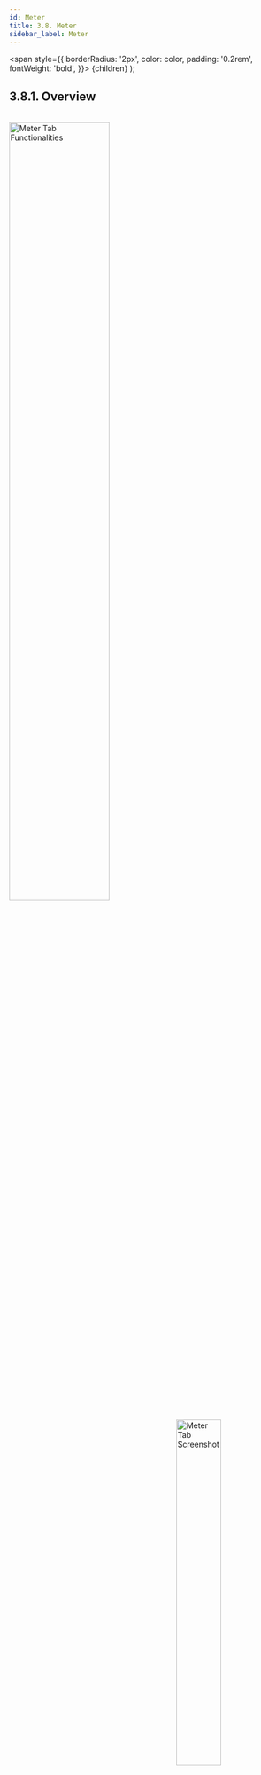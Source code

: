 ```yaml
---
id: Meter
title: 3.8. Meter
sidebar_label: Meter
---
```


  <span
    style={{
      borderRadius: '2px',
      color: color,
      padding: '0.2rem',
      fontWeight: 'bold',
    }}>
    {children}
  </span>
);


## 3.8.1. Overview

<br clear="right"/>
<img align="left" src={useBaseUrl("img/scrnshts/3.8.1_1_MeterFunctionalities.svg")} alt="Meter Tab Functionalities" width="60%"/>
<img align="right" src={useBaseUrl("img/scrnshts/3.8.1_2_MeterTabScrSht.png")} alt="Meter Tab Screenshot" width="40%"/>

<br clear="both"/>



## 3.8.2. Change Meter
**Functionality**
* Allows users to request replacement of a customer’s energy meter

**Key Users**
<table>
  <tr>
    <th>Designation</th>
    <th>Main Purpose</th>
    <th>Example Use Case</th>
  </tr>
  <tr>
    <td>Cluster In-charge</td>
    <td>To request a change of meter for a customer</td>
    <td>Registering and switching out a malfunctioning meter</td>
  </tr>
  <tr>
    <td>State In-charge</td>
    <td>Same as Cluster In-charge</td>
    <td>Same as Cluster In-charge</td>
  </tr>
</table>


**Page Details**

<br clear="right"/>
<img align="left" src={useBaseUrl("img/scrnshts/3.8.2_ChangeMeter.png")} alt="Change Metert" width="45%"/>
<br></br>

![Data Entry](/img/scrnshts/App_DataEntry.png)
1.  **Customer Information** to be input
2.  **Meter Information** will automatically populate, along with option to select anew meter
3.  **Review** tapped to complete the process

<br clear="both"/>


<!-- ![Change Metert](./assets/3.97_ChangeMeter.png) -->


## 3.8.3. Unreleased Meter
**Functionality**
* Tracks pending and completed meter change tasks
* These meters are to be unmounted, either because of a malfunction or expiry of the customer’s subscription
* The meter is then taken to the warehouse or assigned to a different customer’s subscription

**Key Users**
<table>
  <tr>
    <th>Designation</th>
    <th>Main Purpose</th>
    <th>Example Use Case</th>
  </tr>
  <tr>
    <td>Cluster In-charge</td>
    <td>To view pending meter change requests and assign to field agents</td>
    <td>Contacting the agent who worked on a particular meter assignment</td>
  </tr>
  <tr>
    <td>State In-charge</td>
    <td>To view and acknowledge meter changes</td>
    <td>Checking the number of pending meter assignments</td>
  </tr>
</table>


**Page Details**

The page is organised into the following tabs

|Pending| Review| Completed|
|---|---|---|
| View of pending meter requests, assign to agent, and mark completed| List of completed meter requests| List of historical completed and acknowledged meter requests|


### 3.8.3.1. Pending tab

<br clear="right"/>
<img align="left" src={useBaseUrl("img/scrnshts/3.8.3.1_PendingTab.png")} alt="Pending Tab" width="45%"/>


1.  **Navigation Bar** indicates current tab and allows switching by tapping or swiping
![Left Right Nav](/img/scrnshts/App_LeftRightNav.png)
2.  **Pending Meter List** with information on each meter. Agents can be called by tapping on their names
3.  **Task Buttons** are used to allocate tasks to field agents and register the new location of a meter

The task can be either reassigned to a different agent or executed (processed) towards reviewing on completion

<br clear="both"/>

<!-- ![Pending Tab](./assets/3.98_PendingTab.png) -->

### 3.8.3.2. Review tab

<br clear="right"/>
<img align="left" src={useBaseUrl("img/scrnshts/3.8.3.2_ReviewTab.png")} alt="Review Tab" width="45%"/>

1.  **Navigation Bar** indicates current tab and allows switching by tapping or swiping
![Left Right Nav](/img/scrnshts/App_LeftRightNav.png)
2.  **Review Meter List** with information on each completed meter activity that is pending review
3.  **Task Buttons** used to confirm completed tasks

<br clear="both"/>

<!-- ![Review Tab](./assets/3.99_ReviewTab.png) -->

### 3.8.3.3. Completed tab

<br clear="right"/>
<img align="left" src={useBaseUrl("img/scrnshts/3.8.3.3_CompletedTab.png")} alt="Completed Tab" width="45%"/>
<br></br>

1.  **Navigation Bar** indicates current tab and allows switching by tapping or swiping
![Left Right Nav](/img/scrnshts/App_LeftRightNav.png)
2.  **Released Meter List** with information on each completed meter release activity
3.  **Filter Bar** to narrow results by plant and time interval

<br clear="both"/>

<!-- ![Completed Tab](./assets/3.100_CompletedTab.png) -->



## 3.8.4. Smart Meter Status
**Functionality**
* Gives limited access to smart Smart meter data
* The user may remotely switch meters on and off from here 
* Refer to Section 3.4.5 for more information


## 3.8.5. Smart Feeder Status
**Functionality**
* The Smart Feeder Status Section allows a user to reset or change configuration of a Smart Feeder through the application

**Key Users**
<table>
  <tr>
    <th>Designation</th>
    <th>Main Purpose</th>
    <th>Example Use Case</th>
  </tr>
  <tr>
    <td>Cluster In-charge</td>
    <td>Control the state of the meter for all customers on a particular feeder</td>
    <td>Shutting off a large number of meters in case of a technical emergency</td>
  </tr>
  <tr>
    <td>State In-charge</td>
    <td>Same as Cluster In-charge</td>
    <td>Shutting off the meter of a customer whose faulty appliance is impacting the whole distribution network</td>
  </tr>
</table>


**Page Details**

<br clear="right"/>
<img align="left" src={useBaseUrl("img/scrnshts/3.8.5_1_SparkFeederStatus.png")} alt="Smart Feeder Status" width="45%"/>
<br></br>

1.  **Enter Details** for plant and feeder number
2.  **Submit** to continue to the next page

Note that the feeder entry tab will only show once the plant has been selected

<br clear="both"/>
<br clear="right"/>
<img align="left" src={useBaseUrl("img/scrnshts/3.8.5_2_SparkFeederStatus.png")} alt="Smart Feeder Status" width="45%"/>
<br></br><br></br><br></br> 

1. **Feeder Information** shown
2. **Meter Status** can be chosen between:
   * Off
   * On
   * Auto

The user can also reset the meter to its default state by tapping the reset button

<br clear="both"/>


<!-- ![Feeder Meter Reset](./assets/3.101_FeederMeterReset.png)

![Feeder Meter Reset](./assets/3.102_FeederMeterReset2.png) -->


## 3.8.6. Meter Reading
**Functionality**
* The Meter Reading Section shows the electricity meter readings which are required at each plant

**Key Users**
<table>
  <tr>
    <th>Designation</th>
    <th>Main Purpose</th>
    <th>Example Use Case</th>
  </tr>
  <tr>
    <td>Technician</td>
    <td>To view which customer meters need to be read</td>
    <td>Planning which customers to visit for metering before the end of the month</td>
  </tr>
  <tr>
    <td>CSA</td>
    <td>Same as Technician</td>
    <td>Same as Technician</td>
  </tr>
  <tr>
    <td>Cluster In-charge</td>
    <td>To check the number of pending meter readings</td>
    <td>Contacting field agents to remind them about incomplete meter readings</td>
  </tr>
  <tr>
    <td>State In-charge</td>
    <td>Same as Cluster In-charge</td>
    <td>Same as Cluster In-charge</td>
  </tr>
</table>


**Page Details**

<br clear="right"/>
<img align="left" src={useBaseUrl("img/scrnshts/3.8.6_1_MeterReading.png")} alt="Meter Reading" width="45%"/>
<br></br>

1.  **List of Plants**, along with number of manually read meters at each plant, and number of meters still pending reading
2.  **Green Rows** aggregates data for the cluster
3.  **Total Bar** aggregates over all plants

Tapping a particular plant shows the user a list of pending meters, as shown in the next screenshot (note that this functionality is only available after the 24th of the month)

<br clear="both"/>
<br clear="right"/>
<img align="left" src={useBaseUrl("img/scrnshts/3.8.6_2_MeterReading.png")} alt="Meter Reading" width="45%"/>
<br></br><br></br><br></br> 

1.  **Search Icon** allows the user to segregate the listed consumers at a plant
2.  **Consumer List** enables the agent to review the consumer consumption history in terms of the previous reading values and the units consumed

<br clear="both"/>


<!-- ![Meter Reading](./assets/3.103_MeterReading1.png)

![Meter Reading](./assets/3.104_MeterReading2.png) -->


## 3.8.7. Meter Reading Review
**Functionality**
* The Meter Reading Review Section displays the number of pending meter readings reviews, plant wise
* The meter reading process is completed by agents at the beginning or end of a month to record the electricity consumption of households that do not have a smart meter

**Key Users**
<table>
  <tr>
    <th>Designation</th>
    <th>Main Purpose</th>
    <th>Example Use Case</th>
  </tr>
  <tr>
    <td>CSA</td>
    <td>To assess the number of consumers who are yet to undergo the meter reading</td>
    <td>Assessing the number of completed reading reviews in a month</td>
  </tr>
  <tr>
    <td>Cluster In-charge</td>
    <td>To conduct a review on the consumers whose meter readings are still pending</td>
    <td>Assessing the number of pending reviews within the cluster</td>
  </tr>
  <tr>
    <td>State In-charge</td>
    <td>Same as Cluster In-charge</td>
    <td>Assessing the number of pending reviews at a plant</td>
  </tr>
</table>


**Page Details**

<br clear="right"/>
<img align="left" src={useBaseUrl("img/scrnshts/3.8.7_MeterReadingApproval.png")} alt="Meter Reading Approval" width="45%"/>
<br></br><br></br><br></br> 

1.  **Meter Readings Approvals** are shown in a tabular column with relevant data given plant wise
2.  **Green Rows** aggregate the data for each cluster they represent
3.  **Total Bar** aggregates the columnar data

Tapping onto a particular plant will give the user a functionality that is only available after the 24th of every month

<br clear="both"/>


<!-- ![Meter Reading Approval](./assets/3.105_MeterReadingApproval.png) -->

## 3.8.8. TERMS Status
**Functionality**
* Gives access to smart TERMS meter data
* The user may remotely switch customer meters on and off from here

**Key Users**
<table>
  <tr>
    <th>Designation</th>
    <th>Main Purpose</th>
    <th>Example Use Case</th>
  </tr>
  <tr>
    <td>Operator</td>
    <td>To access information about and control of a customer’s meter</td>
    <td>Investigating why a customer meter may have tripped off – e.g. they are deactivated</td>
  </tr>
  <tr>
    <td>Technician</td>
    <td>Same as Operator</td>
    <td>Switching a meter on or off</td>
  </tr>
  <tr>
    <td>CSA</td>
    <td>Same as Operator</td>
    <td>Same as Technician</td>
  </tr>
  <tr>
    <td>Cluster In-charge</td>
    <td>Same as Operator</td>
    <td>Same as Technician</td>
  </tr>
  <tr>
    <td>State In-charge</td>
    <td>Same as Operator</td>
    <td>Same as Technician</td>
  </tr>
</table>

**Page Details**

<br clear="right"/>
<img align="left" src={useBaseUrl("img/scrnshts/3.8.8_1_TermsStatus.png")} alt="TERMS Consumer" width="45%"/>
<br></br><br></br><br></br> 

1.  **Plant Selection** must be made for the customer list to show
2.  **Customer List** of a particular plant
    * <Highlight color="#FF0000">Red</Highlight> -—Inactive customer
    * <Highlight color="#008000">Green</Highlight> — Active customer
3.  **Search Icon** used to filter the consumer list by typing in a name or meter number

Tapping a customer redirects to that meter’s meter control page, shown in the next screenshot

<br clear="both"/>
<br clear="right"/>
<img align="left" src={useBaseUrl("img/scrnshts/3.8.8_2_TermsStatus.png")} alt="TERMS Reset" width="45%"/>
<br></br><br></br><br></br> 

1.  **Customer Information** provides relevant information on the customer and the assigned TERMS meter
2.  **Meter Status** can be changed by tapping ON, OFF or the Reset button

<br clear="both"/>


<!-- ![TERMS Consumer](./assets/3.106_TermsConsumer.png)

![TERMS Reset](./assets/3.107_TermsReset.png) -->


## 3.8.9. Battery Maintenance
**Functionality**
* The Battery Maintenance Section gives an overview on the battery banks at every plant
* The section allows the user to switch the battery pack on or off

**Key Users**
<table>
  <tr>
    <th>Designation</th>
    <th>Main Purpose</th>
    <th>Example Use Case</th>
  </tr>
  <tr>
    <td>Technician</td>
    <td>To change the state of a battery bank</td>
    <td>Switching the battery status of a plant between on and off</td>
  </tr>
  <tr>
    <td>Cluster In-charge</td>
    <td>Same as Technician</td>
    <td>Same as Technician</td>
  </tr>
  <tr>
    <td>State In-charge</td>
    <td>To check which batteries are online</td>
    <td>Creating a report on the number of battery packs available at each plant</td>
  </tr>
</table>

**Page Details**

<br clear="right"/>
<img align="left" src={useBaseUrl("img/scrnshts/3.8.9_1_BatteryMaintenance.png")} alt="Battery Bank Voltage Activity" width="45%"/>
<br></br><br></br>

1.  **Search Icon** can be used to filter out the list of plants shown 
2.  **Filter Bar** selects a particular plant and time period 
3.  **Plant List** displays relevant information on the battery status of each plant

Tapping on a plant tab will redirect the user to the plant’s battery bank control page, explained in the next screenshot

<br clear="both"/>
<br clear="right"/>
<img align="left" src={useBaseUrl("img/scrnshts/3.8.9_2_BatteryMaintenance.png")} alt="Battery Bank Specific" width="45%"/>

1.  **Battery Bank Status** can be used to switch a battery bank at the plant on and off

<br clear="both"/>


<!-- ![Battery Bank Voltage Activity](./assets/3.108_BatteryBankVoltageActivity.png)

![Battery Bank Specific](./assets/3.109_BatteryBankSpecific.png) -->
